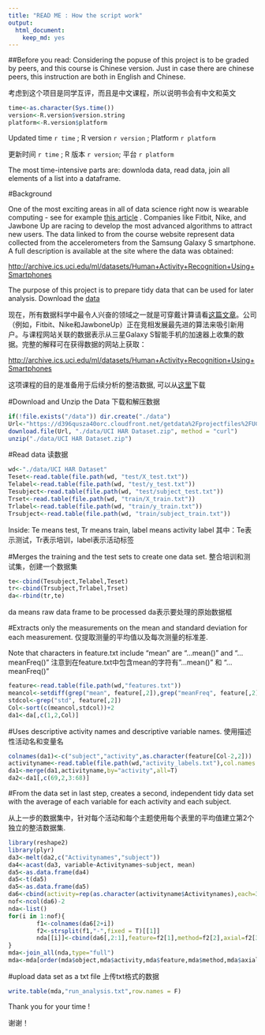 ```yaml
---
title: "READ ME : How the script work"
output: 
  html_document: 
    keep_md: yes
---
```


##Before you read:
Considering the popuse of this project is to be graded by peers, and this course is Chinese version. Just in case there are chinese peers, this instruction are both in English and Chinese.

考虑到这个项目是同学互评，而且是中文课程，所以说明书会有中文和英文

```r
time<-as.character(Sys.time())
version<-R.version$version.string
platform<-R.version$platform
```

Updated time `r time` ; R version `r version` ; Platform `r platform`

更新时间 `r time` ; R 版本 `r version`; 平台 `r platform`

The most time-intensive parts are: downloda data, read data, join all elements of a list into a dataframe.

#Background 

One of the most exciting areas in all of data science right now is wearable computing - see for example [this article](http://www.insideactivitytracking.com/data-science-activity-tracking-and-the-battle-for-the-worlds-top-sports-brand/) . Companies like Fitbit, Nike, and Jawbone Up are racing to develop the most advanced algorithms to attract new users. The data linked to from the course website represent data collected from the accelerometers from the Samsung Galaxy S smartphone. A full description is available at the site where the data was obtained: 

[http://archive.ics.uci.edu/ml/datasets/Human+Activity+Recognition+Using+Smartphones ](http://archive.ics.uci.edu/ml/datasets/Human+Activity+Recognition+Using+Smartphones )

The purpose of this project is to prepare tidy data that can be used for later analysis. Download the [data](https://d396qusza40orc.cloudfront.net/getdata%2Fprojectfiles%2FUCI%20HAR%20Dataset.zip) 


现在，所有数据科学中最令人兴奋的领域之一就是可穿戴计算请看[这篇文章](http://www.insideactivitytracking.com/data-science-activity-tracking-and-the-battle-for-the-worlds-top-sports-brand/)。公司（例如，Fitbit、Nike和JawboneUp）正在竞相发展最先进的算法来吸引新用户。与课程网站关联的数据表示从三星Galaxy S智能手机的加速器上收集的数据。完整的解释可在获得数据的网站上获取：

[http://archive.ics.uci.edu/ml/datasets/Human+Activity+Recognition+Using+Smartphones ](http://archive.ics.uci.edu/ml/datasets/Human+Activity+Recognition+Using+Smartphones )

这项课程的目的是准备用于后续分析的整洁数据, 可以从[这里](https://d396qusza40orc.cloudfront.net/getdata%2Fprojectfiles%2FUCI%20HAR%20Dataset.zip)下载

#Download and Unzip the Data
下载和解压数据

```r
if(!file.exists("/data")) dir.create("./data")
Url<-"https://d396qusza40orc.cloudfront.net/getdata%2Fprojectfiles%2FUCI%20HAR%20Dataset.zip"
download.file(Url, "./data/UCI HAR Dataset.zip", method = "curl")
unzip("./data/UCI HAR Dataset.zip")
```

#Read data
读数据

```r
wd<-"./data/UCI HAR Dataset"
Teset<-read.table(file.path(wd, "test/X_test.txt"))
Telabel<-read.table(file.path(wd, "test/y_test.txt"))
Tesubject<-read.table(file.path(wd, "test/subject_test.txt"))
Trset<-read.table(file.path(wd, "train/X_train.txt"))
Trlabel<-read.table(file.path(wd, "train/y_train.txt"))
Trsubject<-read.table(file.path(wd, "train/subject_train.txt"))
```

Inside: Te means test, Tr means train, label means activity label
其中：Te表示测试，Tr表示培训，label表示活动标签

#Merges the training and the test sets to create one data set.
整合培训和测试集，创建一个数据集

```r
te<-cbind(Tesubject,Telabel,Teset)
tr<-cbind(Trsubject,Trlabel,Trset)
da<-rbind(tr,te)
```

da means raw data frame to be processed
da表示要处理的原始数据框

#Extracts only the measurements on the mean and standard deviation for each measurement. 
仅提取测量的平均值以及每次测量的标准差.

Note that characters in feature.txt include "mean" are "...mean()" and "...meanFreq()"
注意到在feature.txt中包含mean的字符有"...mean()" 和 "...meanFreq()"

```r
feature<-read.table(file.path(wd,"features.txt"))
meancol<-setdiff(grep("mean", feature[,2]),grep("meanFreq", feature[,2]))
stdcol<-grep("std", feature[,2])
Col<-sort(c(meancol,stdcol))+2
da1<-da[,c(1,2,Col)]
```

#Uses descriptive activity names and descriptive variable names. 
使用描述性活动名和变量名

```r
colnames(da1)<-c("subject","activity",as.character(feature[Col-2,2]))
activityname<-read.table(file.path(wd,"activity_labels.txt"),col.names = c("activity","Activitynames"))
da1<-merge(da1,activityname,by="activity",all=T)
da2<-da1[,c(69,2,3:68)]
```

#From the data set in last step, creates a second, independent tidy data set with the average of each variable for each activity and each subject.

从上一步的数据集中，针对每个活动和每个主题使用每个表里的平均值建立第2个独立的整洁数据集.

```r
library(reshape2)
library(plyr)
da3<-melt(da2,c("Activitynames","subject"))
da4<-acast(da3, variable~Activitynames~subject, mean)
da5<-as.data.frame(da4)
da5<-t(da5)
da5<-as.data.frame(da5)
da6<-cbind(activity=rep(as.character(activityname$Activitynames),each=30),object=rep(1:30,times=6),da5)
nof<-ncol(da6)-2
nda<-list()
for(i in 1:nof){
        f1<-colnames(da6[2+i])
        f2<-strsplit(f1,"-",fixed = T)[[1]]
        nda[[i]]<-cbind(da6[,2:1],feature=f2[1],method=f2[2],axial=f2[3],meanvalue=da6[,2+i])
}
mda<-join_all(nda,type="full")
mda<-mda[order(mda$object,mda$activity,mda$feature,mda$method,mda$axial),]
```


#upload data set as a txt file 
上传txt格式的数据

```r
write.table(mda,"run_analysis.txt",row.names = F)
```

Thank you for your time !

谢谢！

